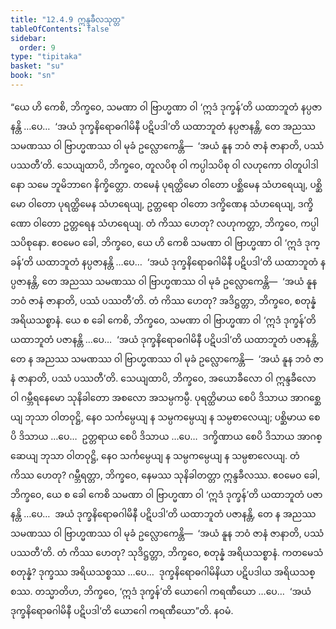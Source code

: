 ```yaml
---
title: "12.4.9 ဣန္ဒခီလသုတ္တ"
tableOfContents: false
sidebar:
  order: 9
type: "tipitaka"
basket: "su"
book: "sn"
---
```



<DynamicBreadcrumb />

<Division number="1109" book="sn" e="ch" v="18" p="445">

<Paragraph number="2342" book="sn">
“ယေ ဟိ ကေစိ, ဘိက္ခဝေ, သမဏာ ဝါ ဗြာဟ္မဏာ ဝါ ‘ဣဒံ ဒုက္ခန်’တိ ယထာဘူတံ နပ္ပဇာနန္တိ …ပေ…  ‘အယံ ဒုက္ခနိရောဓဂါမိနီ ပဋိပဒါ’တိ ယထာဘူတံ နပ္ပဇာနန္တိ, တေ အညဿ သမဏဿ ဝါ ဗြာဟ္မဏဿ ဝါ မုခံ ဥလ္လောကေန္တိ—  ‘အယံ နူန ဘဝံ ဇာနံ ဇာနာတိ, ပဿံ ပဿတီ’တိ.
</Paragraph>

<Paragraph number="2343" book="sn">
သေယျထာပိ, ဘိက္ခဝေ, တူလပိစု ဝါ ကပ္ပါသပိစု ဝါ လဟုကော ဝါတူပါဒါနော သမေ ဘူမိဘာဂေ နိက္ခိတ္တော. တမေနံ ပုရတ္ထိမော ဝါတော ပစ္ဆိမေန သံဟရေယျ, ပစ္ဆိမော ဝါတော ပုရတ္ထိမေန သံဟရေယျ, ဥတ္တရော ဝါတော ဒက္ခိဏေန သံဟရေယျ, ဒက္ခိဏော ဝါတော ဥတ္တရေန သံဟရေယျ. တံ ကိဿ ဟေတု? လဟုကတ္တာ, ဘိက္ခဝေ, ကပ္ပါသပိစုနော. ဧဝမေဝ ခေါ, ဘိက္ခဝေ, ယေ ဟိ ကေစိ သမဏာ ဝါ ဗြာဟ္မဏာ ဝါ ‘ဣဒံ ဒုက္ခန်’တိ ယထာဘူတံ နပ္ပဇာနန္တိ …ပေ…  ‘အယံ ဒုက္ခနိရောဓဂါမိနီ ပဋိပဒါ’တိ ယထာဘူတံ နပ္ပဇာနန္တိ, တေ အညဿ သမဏဿ ဝါ ဗြာဟ္မဏဿ ဝါ မုခံ ဥလ္လောကေန္တိ—  ‘အယံ နူန ဘဝံ ဇာနံ ဇာနာတိ, ပဿံ ပဿတီ’တိ. တံ ကိဿ ဟေတု? အဒိဋ္ဌတ္တာ, ဘိက္ခဝေ, စတုန္နံ အရိယသစ္စာနံ.
</Paragraph>

<Paragraph number="2344" book="sn">
ယေ စ ခေါ ကေစိ, ဘိက္ခဝေ, သမဏာ ဝါ ဗြာဟ္မဏာ ဝါ ‘ဣဒံ ဒုက္ခန်’တိ ယထာဘူတံ ပဇာနန္တိ …ပေ…  ‘အယံ ဒုက္ခနိရောဓဂါမိနီ ပဋိပဒါ’တိ ယထာဘူတံ ပဇာနန္တိ, တေ န အညဿ သမဏဿ ဝါ ဗြာဟ္မဏဿ ဝါ မုခံ ဥလ္လောကေန္တိ—  ‘အယံ နူန ဘဝံ ဇာနံ ဇာနာတိ, ပဿံ ပဿတီ’တိ.
</Paragraph>

<Paragraph number="2345" book="sn">
သေယျထာပိ, ဘိက္ခဝေ, အယောခီလော ဝါ ဣန္ဒခီလော ဝါ ဂမ္ဘီရနေမော သုနိခါတော အစလော အသမ္ပကမ္ပီ. ပုရတ္ထိမာယ စေပိ ဒိသာယ အာဂစ္ဆေယျ ဘုသာ ဝါတဝုဋ္ဌိ, နေဝ သင်္ကမ္ပေယျ န သမ္ပကမ္ပေယျ န သမ္ပစာလေယျ; ပစ္ဆိမာယ စေပိ ဒိသာယ …ပေ…  ဥတ္တရာယ စေပိ ဒိသာယ …ပေ…  ဒက္ခိဏာယ စေပိ ဒိသာယ အာဂစ္ဆေယျ ဘုသာ ဝါတဝုဋ္ဌိ, နေဝ သင်္ကမ္ပေယျ န သမ္ပကမ္ပေယျ န သမ္ပစာလေယျ. တံ ကိဿ ဟေတု? ဂမ္ဘီရတ္တာ, ဘိက္ခဝေ, နေမဿ သုနိခါတတ္တာ ဣန္ဒခီလဿ. ဧဝမေဝ ခေါ, ဘိက္ခဝေ, ယေ စ ခေါ ကေစိ သမဏာ ဝါ ဗြာဟ္မဏာ ဝါ ‘ဣဒံ ဒုက္ခန်’တိ ယထာဘူတံ ပဇာနန္တိ …ပေ…  အယံ ဒုက္ခနိရောဓဂါမိနီ ပဋိပဒါ’တိ ယထာဘူတံ ပဇာနန္တိ, တေ န အညဿ သမဏဿ ဝါ ဗြာဟ္မဏဿ ဝါ မုခံ ဥလ္လောကေန္တိ—  ‘အယံ နူန ဘဝံ ဇာနံ ဇာနာတိ, ပဿံ ပဿတီ’တိ. တံ ကိဿ ဟေတု? သုဒိဋ္ဌတ္တာ, ဘိက္ခဝေ, စတုန္နံ အရိယသစ္စာနံ. ကတမေသံ စတုန္နံ? ဒုက္ခဿ အရိယသစ္စဿ …ပေ…  ဒုက္ခနိရောဓဂါမိနိယာ ပဋိပဒါယ အရိယသစ္စဿ.
</Paragraph>

<Paragraph number="2346" book="sn">
တသ္မာတိဟ, ဘိက္ခဝေ, ‘ဣဒံ ဒုက္ခန်’တိ ယောဂေါ ကရဏီယော …ပေ…  ‘အယံ ဒုက္ခနိရောဓဂါမိနီ ပဋိပဒါ’တိ ယောဂေါ ကရဏီယော”တိ.

</Paragraph>
</Division>

<Paragraph number="2347" type="center" book="sn">
နဝမံ.
</Paragraph>